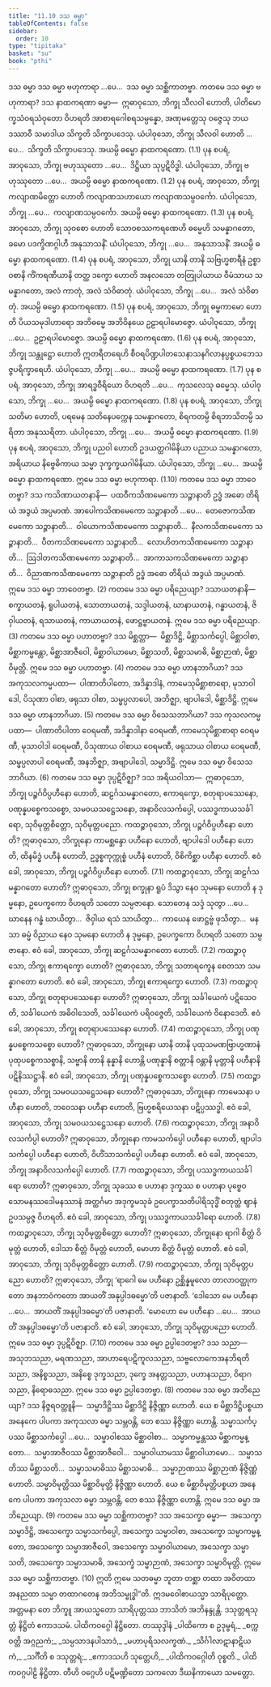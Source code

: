 ```yaml
---
title: "11.10 ဒသ ဓမ္မာ"
tableOfContents: false
sidebar:
  order: 10
type: "tipitaka"
basket: "su"
book: "pthi"
---
```



<DynamicBreadcrumb />

<Paragraph number="1337" type="center" book="pthi">
<Emphasis>ဒသ ဓမ္မာ</Emphasis>
</Paragraph>

<Division number="360" book="pthi" e="ch" v="8" p="255">

<Paragraph number="1338" book="pthi">
ဒသ ဓမ္မာ ဗဟုကာရာ …ပေ…  ဒသ ဓမ္မာ သစ္ဆိကာတဗ္ဗာ.
</Paragraph>

<Paragraph number="1339" book="pthi">
ကတမေ ဒသ ဓမ္မာ <Emphasis>ဗဟုကာရာ?</Emphasis> ဒသ နာထကရဏာ ဓမ္မာ—  ဣဓာဝုသော, ဘိက္ခု သီလဝါ ဟောတိ, ပါတိမောက္ခသံဝရသံဝုတော ဝိဟရတိ အာစာရဂေါစရသမ္ပန္နော, အဏုမတ္တေသု ဝဇ္ဇေသု ဘယဒဿာဝီ သမာဒါယ သိက္ခတိ သိက္ခာပဒေသု. ယံပါဝုသော, ဘိက္ခု သီလဝါ ဟောတိ …ပေ…  သိက္ခတိ သိက္ခာပဒေသု. အယမ္ပိ ဓမ္မော နာထကရဏော. (1.1)
</Paragraph>

<Paragraph number="1340" book="pthi">
ပုန စပရံ, အာဝုသော, ဘိက္ခု ဗဟုဿုတော …ပေ…  ဒိဋ္ဌိယာ သုပ္ပဋိဝိဒ္ဓါ. ယံပါဝုသော, ဘိက္ခု ဗဟုဿုတော …ပေ…  အယမ္ပိ ဓမ္မော နာထကရဏော. (1.2)
</Paragraph>

<Paragraph number="1341" book="pthi">
ပုန စပရံ, အာဝုသော, ဘိက္ခု ကလျာဏမိတ္တော ဟောတိ ကလျာဏသဟာယော ကလျာဏသမ္ပဝင်္ကော. ယံပါဝုသော, ဘိက္ခု …ပေ…  ကလျာဏသမ္ပဝင်္ကော. အယမ္ပိ ဓမ္မော နာထကရဏော. (1.3)
</Paragraph>

<Paragraph number="1342" book="pthi">
ပုန စပရံ, အာဝုသော, ဘိက္ခု သုဝစော ဟောတိ သောဝစဿကရဏေဟိ ဓမ္မေဟိ သမန္နာဂတော, ခမော ပဒက္ခိဏဂ္ဂါဟီ အနုသာသနိံ. ယံပါဝုသော, ဘိက္ခု …ပေ…  အနုသာသနိံ. အယမ္ပိ ဓမ္မော နာထကရဏော. (1.4)
</Paragraph>

<Paragraph number="1343" book="pthi">
ပုန စပရံ, အာဝုသော, ဘိက္ခု ယာနိ တာနိ သဗြဟ္မစာရီနံ ဥစ္စာဝစာနိ ကိံကရဏီယာနိ တတ္ထ ဒက္ခော ဟောတိ အနလသော တတြုပါယာယ ဝီမံသာယ သမန္နာဂတော, အလံ ကာတုံ, အလံ သံဝိဓာတုံ. ယံပါဝုသော, ဘိက္ခု …ပေ…  အလံ သံဝိဓာတုံ. အယမ္ပိ ဓမ္မော နာထကရဏော. (1.5)
</Paragraph>

<Paragraph number="1344" book="pthi">
ပုန စပရံ, အာဝုသော, ဘိက္ခု ဓမ္မကာမော ဟောတိ ပိယသမုဒါဟာရော အဘိဓမ္မေ အဘိဝိနယေ ဥဠာရပါမောဇ္ဇော. ယံပါဝုသော, ဘိက္ခု …ပေ…  ဥဠာရပါမောဇ္ဇော. အယမ္ပိ ဓမ္မော နာထကရဏော. (1.6)
</Paragraph>

<Paragraph number="1345" book="pthi">
ပုန စပရံ, အာဝုသော, ဘိက္ခု သန္တုဋ္ဌော ဟောတိ ဣတရီတရေဟိ စီဝရပိဏ္ဍပါတသေနာသနဂိလာနပ္ပစ္စယဘေသဇ္ဇပရိက္ခာရေဟိ. ယံပါဝုသော, ဘိက္ခု …ပေ…  အယမ္ပိ ဓမ္မော နာထကရဏော. (1.7)
</Paragraph>

<Paragraph number="1346" book="pthi">
ပုန စပရံ, အာဝုသော, ဘိက္ခု အာရဒ္ဓဝီရိယော ဝိဟရတိ …ပေ…  ကုသလေသု ဓမ္မေသု. ယံပါဝုသော, ဘိက္ခု …ပေ…  အယမ္ပိ ဓမ္မော နာထကရဏော. (1.8)
</Paragraph>

<Paragraph number="1347" book="pthi">
ပုန စပရံ, အာဝုသော, ဘိက္ခု သတိမာ ဟောတိ, ပရမေန သတိနေပက္ကေန သမန္နာဂတော, စိရကတမ္ပိ စိရဘာသိတမ္ပိ သရိတာ အနုဿရိတာ. ယံပါဝုသော, ဘိက္ခု …ပေ…  အယမ္ပိ ဓမ္မော နာထကရဏော. (1.9)
</Paragraph>

<Paragraph number="1348" book="pthi">
ပုန စပရံ, အာဝုသော, ဘိက္ခု ပညဝါ ဟောတိ ဥဒယတ္ထဂါမိနိယာ ပညာယ သမန္နာဂတော, အရိယာယ နိဗ္ဗေဓိကာယ သမ္မာ ဒုက္ခက္ခယဂါမိနိယာ. ယံပါဝုသော, ဘိက္ခု …ပေ…  အယမ္ပိ ဓမ္မော နာထကရဏော. ဣမေ ဒသ ဓမ္မာ ဗဟုကာရာ. (1.10)
</Paragraph>

<Paragraph number="1349" book="pthi">
ကတမေ ဒသ ဓမ္မာ <Emphasis>ဘာဝေတဗ္ဗာ?</Emphasis> ဒသ ကသိဏာယတနာနိ—  ပထဝီကသိဏမေကော သဉ္ဇာနာတိ ဥဒ္ဓံ အဓော တိရိယံ အဒွယံ အပ္ပမာဏံ. အာပေါကသိဏမေကော သဉ္ဇာနာတိ …ပေ…  တေဇောကသိဏမေကော သဉ္ဇာနာတိ…  ဝါယောကသိဏမေကော သဉ္ဇာနာတိ…  နီလကသိဏမေကော သဉ္ဇာနာတိ…  ပီတကသိဏမေကော သဉ္ဇာနာတိ…  လောဟိတကသိဏမေကော သဉ္ဇာနာတိ…  ဩဒါတကသိဏမေကော သဉ္ဇာနာတိ…  အာကာသကသိဏမေကော သဉ္ဇာနာတိ…  ဝိညာဏကသိဏမေကော သဉ္ဇာနာတိ ဥဒ္ဓံ အဓော တိရိယံ အဒွယံ အပ္ပမာဏံ. ဣမေ ဒသ ဓမ္မာ ဘာဝေတဗ္ဗာ. (2)
</Paragraph>

<Paragraph number="1350" book="pthi">
ကတမေ ဒသ ဓမ္မာ <Emphasis>ပရိညေယျာ?</Emphasis> ဒသာယတနာနိ—  စက္ခာယတနံ, ရူပါယတနံ, သောတာယတနံ, သဒ္ဒါယတနံ, ဃာနာယတနံ, ဂန္ဓာယတနံ, ဇိဝှါယတနံ, ရသာယတနံ, ကာယာယတနံ, ဖောဋ္ဌဗ္ဗာယတနံ. ဣမေ ဒသ ဓမ္မာ ပရိညေယျာ. (3)
</Paragraph>

<Paragraph number="1351" book="pthi">
ကတမေ ဒသ ဓမ္မာ <Emphasis>ပဟာတဗ္ဗာ?</Emphasis> ဒသ မိစ္ဆတ္တာ—  မိစ္ဆာဒိဋ္ဌိ, မိစ္ဆာသင်္ကပ္ပေါ, မိစ္ဆာဝါစာ, မိစ္ဆာကမ္မန္တော, မိစ္ဆာအာဇီဝေါ, မိစ္ဆာဝါယာမော, မိစ္ဆာသတိ, မိစ္ဆာသမာဓိ, မိစ္ဆာဉာဏံ, မိစ္ဆာဝိမုတ္တိ. ဣမေ ဒသ ဓမ္မာ ပဟာတဗ္ဗာ. (4)
</Paragraph>

<Paragraph number="1352" book="pthi">
ကတမေ ဒသ ဓမ္မာ <Emphasis>ဟာနဘာဂိယာ?</Emphasis> ဒသ အကုသလကမ္မပထာ—  ပါဏာတိပါတော, အဒိန္နာဒါနံ, ကာမေသုမိစ္ဆာစာရော, မုသာဝါဒေါ, ပိသုဏာ ဝါစာ, ဖရုသာ ဝါစာ, သမ္ဖပ္ပလာပေါ, အဘိဇ္ဈာ, ဗျာပါဒေါ, မိစ္ဆာဒိဋ္ဌိ. ဣမေ ဒသ ဓမ္မာ ဟာနဘာဂိယာ. (5)
</Paragraph>

<Paragraph number="1353" book="pthi">
ကတမေ ဒသ ဓမ္မာ <Emphasis>ဝိသေသဘာဂိယာ?</Emphasis> ဒသ ကုသလကမ္မပထာ—  ပါဏာတိပါတာ ဝေရမဏီ, အဒိန္နာဒါနာ ဝေရမဏီ, ကာမေသုမိစ္ဆာစာရာ ဝေရမဏီ, မုသာဝါဒါ ဝေရမဏီ, ပိသုဏာယ ဝါစာယ ဝေရမဏီ, ဖရုသာယ ဝါစာယ ဝေရမဏီ, သမ္ဖပ္ပလာပါ ဝေရမဏီ, အနဘိဇ္ဈာ, အဗျာပါဒေါ, သမ္မာဒိဋ္ဌိ. ဣမေ ဒသ ဓမ္မာ ဝိသေသဘာဂိယာ. (6)
</Paragraph>

<Paragraph number="1354" book="pthi">
ကတမေ ဒသ ဓမ္မာ <Emphasis>ဒုပ္ပဋိဝိဇ္ဈာ?</Emphasis> ဒသ အရိယဝါသာ—  ဣဓာဝုသော, ဘိက္ခု ပဉ္စင်္ဂဝိပ္ပဟီနော ဟောတိ, ဆဠင်္ဂသမန္နာဂတော, ဧကာရက္ခော, စတုရာပဿေနော, ပဏုန္နပစ္စေကသစ္စော, သမဝယသဋ္ဌေသနော, အနာဝိလသင်္ကပ္ပေါ, ပဿဒ္ဓကာယသင်္ခါရော, သုဝိမုတ္တစိတ္တော, သုဝိမုတ္တပညော.
</Paragraph>

<Paragraph number="1355" book="pthi">
ကထဉ္စာဝုသော, ဘိက္ခု ပဉ္စင်္ဂဝိပ္ပဟီနော ဟောတိ? ဣဓာဝုသော, ဘိက္ခုနော ကာမစ္ဆန္ဒော ပဟီနော ဟောတိ, ဗျာပါဒေါ ပဟီနော ဟောတိ, ထိနမိဒ္ဓံ ပဟီနံ ဟောတိ, ဥဒ္ဓစ္စကုက္ကုစ္စံ ပဟီနံ ဟောတိ, ဝိစိကိစ္ဆာ ပဟီနာ ဟောတိ. ဧဝံ ခေါ, အာဝုသော, ဘိက္ခု ပဉ္စင်္ဂဝိပ္ပဟီနော ဟောတိ. (7.1)
</Paragraph>

<Paragraph number="1356" book="pthi">
ကထဉ္စာဝုသော, ဘိက္ခု ဆဠင်္ဂသမန္နာဂတော ဟောတိ? ဣဓာဝုသော, ဘိက္ခု စက္ခုနာ ရူပံ ဒိသွာ နေဝ သုမနော ဟောတိ န ဒုမ္မနော, ဥပေက္ခကော ဝိဟရတိ သတော သမ္ပဇာနော. သောတေန သဒ္ဒံ သုတွာ …ပေ…  ဃာနေန ဂန္ဓံ ဃာယိတွာ…  ဇိဝှါယ ရသံ သာယိတွာ…  ကာယေန ဖောဋ္ဌဗ္ဗံ ဖုသိတွာ…  မနသာ ဓမ္မံ ဝိညာယ နေဝ သုမနော ဟောတိ န ဒုမ္မနော, ဥပေက္ခကော ဝိဟရတိ သတော သမ္ပဇာနော. ဧဝံ ခေါ, အာဝုသော, ဘိက္ခု ဆဠင်္ဂသမန္နာဂတော ဟောတိ. (7.2)
</Paragraph>

<Paragraph number="1357" book="pthi">
ကထဉ္စာဝုသော, ဘိက္ခု ဧကာရက္ခော ဟောတိ? ဣဓာဝုသော, ဘိက္ခု သတာရက္ခေန စေတသာ သမန္နာဂတော ဟောတိ. ဧဝံ ခေါ, အာဝုသော, ဘိက္ခု ဧကာရက္ခော ဟောတိ. (7.3)
</Paragraph>

<Paragraph number="1358" book="pthi">
ကထဉ္စာဝုသော, ဘိက္ခု စတုရာပဿေနော ဟောတိ? ဣဓာဝုသော, ဘိက္ခု သင်္ခါယေကံ ပဋိသေဝတိ, သင်္ခါယေကံ အဓိဝါသေတိ, သင်္ခါယေကံ ပရိဝဇ္ဇေတိ, သင်္ခါယေကံ ဝိနောဒေတိ. ဧဝံ ခေါ, အာဝုသော, ဘိက္ခု စတုရာပဿေနော ဟောတိ. (7.4)
</Paragraph>

<Paragraph number="1359" book="pthi">
ကထဉ္စာဝုသော, ဘိက္ခု ပဏုန္နပစ္စေကသစ္စော ဟောတိ? ဣဓာဝုသော, ဘိက္ခုနော ယာနိ တာနိ ပုထုသမဏဗြာဟ္မဏာနံ ပုထုပစ္စေကသစ္စာနိ, သဗ္ဗာနိ တာနိ နုန္နာနိ ဟောန္တိ ပဏုန္နာနိ စတ္တာနိ ဝန္တာနိ မုတ္တာနိ ပဟီနာနိ ပဋိနိဿဋ္ဌာနိ. ဧဝံ ခေါ, အာဝုသော, ဘိက္ခု ပဏုန္နပစ္စေကသစ္စော ဟောတိ. (7.5)
</Paragraph>

<Paragraph number="1360" book="pthi">
ကထဉ္စာဝုသော, ဘိက္ခု သမဝယသဋ္ဌေသနော ဟောတိ? ဣဓာဝုသော, ဘိက္ခုနော ကာမေသနာ ပဟီနာ ဟောတိ, ဘဝေသနာ ပဟီနာ ဟောတိ, ဗြဟ္မစရိယေသနာ ပဋိပ္ပဿဒ္ဓါ. ဧဝံ ခေါ, အာဝုသော, ဘိက္ခု သမဝယသဋ္ဌေသနော ဟောတိ. (7.6)
</Paragraph>

<Paragraph number="1361" book="pthi">
ကထဉ္စာဝုသော, ဘိက္ခု အနာဝိလသင်္ကပ္ပါ ဟောတိ? ဣဓာဝုသော, ဘိက္ခုနော ကာမသင်္ကပ္ပေါ ပဟီနော ဟောတိ, ဗျာပါဒသင်္ကပ္ပေါ ပဟီနော ဟောတိ, ဝိဟိံသာသင်္ကပ္ပေါ ပဟီနော ဟောတိ. ဧဝံ ခေါ, အာဝုသော, ဘိက္ခု အနာဝိလသင်္ကပ္ပေါ ဟောတိ. (7.7)
</Paragraph>

<Paragraph number="1362" book="pthi">
ကထဉ္စာဝုသော, ဘိက္ခု ပဿဒ္ဓကာယသင်္ခါရော ဟောတိ? ဣဓာဝုသော, ဘိက္ခု သုခဿ စ ပဟာနာ ဒုက္ခဿ စ ပဟာနာ ပုဗ္ဗေဝ သောမနဿဒေါမနဿာနံ အတ္ထင်္ဂမာ အဒုက္ခမသုခံ ဥပေက္ခာသတိပါရိသုဒ္ဓိံ စတုတ္ထံ ဈာနံ ဥပသမ္ပဇ္ဇ ဝိဟရတိ. ဧဝံ ခေါ, အာဝုသော, ဘိက္ခု ပဿဒ္ဓကာယသင်္ခါရော ဟောတိ. (7.8)
</Paragraph>

<Paragraph number="1363" book="pthi">
ကထဉ္စာဝုသော, ဘိက္ခု သုဝိမုတ္တစိတ္တော ဟောတိ? ဣဓာဝုသော, ဘိက္ခုနော ရာဂါ စိတ္တံ ဝိမုတ္တံ ဟောတိ, ဒေါသာ စိတ္တံ ဝိမုတ္တံ ဟောတိ, မောဟာ စိတ္တံ ဝိမုတ္တံ ဟောတိ. ဧဝံ ခေါ, အာဝုသော, ဘိက္ခု သုဝိမုတ္တစိတ္တော ဟောတိ. (7.9)
</Paragraph>

<Paragraph number="1364" book="pthi">
ကထဉ္စာဝုသော, ဘိက္ခု သုဝိမုတ္တပညော ဟောတိ? ဣဓာဝုသော, ဘိက္ခု ‘ရာဂေါ မေ ပဟီနော ဥစ္ဆိန္နမူလော တာလာဝတ္ထုကတော အနဘာဝံကတော အာယတိံ အနုပ္ပါဒဓမ္မော’တိ ပဇာနာတိ. ‘ဒေါသော မေ ပဟီနော …ပေ…  အာယတိံ အနုပ္ပါဒဓမ္မော’တိ ပဇာနာတိ. ‘မောဟော မေ ပဟီနော …ပေ…  အာယတိံ အနုပ္ပါဒဓမ္မော’တိ ပဇာနာတိ. ဧဝံ ခေါ, အာဝုသော, ဘိက္ခု သုဝိမုတ္တပညော ဟောတိ. ဣမေ ဒသ ဓမ္မာ ဒုပ္ပဋိဝိဇ္ဈာ. (7.10)
</Paragraph>

<Paragraph number="1365" book="pthi">
ကတမေ ဒသ ဓမ္မာ <Emphasis>ဥပ္ပါဒေတဗ္ဗာ?</Emphasis> ဒသ သညာ—  အသုဘသညာ, မရဏသညာ, အာဟာရေပဋိကူလသညာ, သဗ္ဗလောကေအနဘိရတိသညာ, အနိစ္စသညာ, အနိစ္စေ ဒုက္ခသညာ, ဒုက္ခေ အနတ္တသညာ, ပဟာနသညာ, ဝိရာဂသညာ, နိရောဓသညာ. ဣမေ ဒသ ဓမ္မာ ဥပ္ပါဒေတဗ္ဗာ. (8)
</Paragraph>

<Paragraph number="1366" book="pthi">
ကတမေ ဒသ ဓမ္မာ <Emphasis>အဘိညေယျာ?</Emphasis> ဒသ နိဇ္ဇရဝတ္ထူနိ—  သမ္မာဒိဋ္ဌိဿ မိစ္ဆာဒိဋ္ဌိ နိဇ္ဇိဏ္ဏာ ဟောတိ. ယေ စ မိစ္ဆာဒိဋ္ဌိပစ္စယာ အနေကေ ပါပကာ အကုသလာ ဓမ္မာ သမ္ဘဝန္တိ, တေ စဿ နိဇ္ဇိဏ္ဏာ ဟောန္တိ. သမ္မာသင်္ကပ္ပဿ မိစ္ဆာသင်္ကပ္ပေါ …ပေ…  သမ္မာဝါစဿ မိစ္ဆာဝါစာ…  သမ္မာကမ္မန္တဿ မိစ္ဆာကမ္မန္တော…  သမ္မာအာဇီဝဿ မိစ္ဆာအာဇီဝေါ…  သမ္မာဝါယာမဿ မိစ္ဆာဝါယာမော…  သမ္မာသတိဿ မိစ္ဆာသတိ…  သမ္မာသမာဓိဿ မိစ္ဆာသမာဓိ…  သမ္မာဉာဏဿ မိစ္ဆာဉာဏံ နိဇ္ဇိဏ္ဏံ ဟောတိ. သမ္မာဝိမုတ္တိဿ မိစ္ဆာဝိမုတ္တိ နိဇ္ဇိဏ္ဏာ ဟောတိ. ယေ စ မိစ္ဆာဝိမုတ္တိပစ္စယာ အနေကေ ပါပကာ အကုသလာ ဓမ္မာ သမ္ဘဝန္တိ, တေ စဿ နိဇ္ဇိဏ္ဏာ ဟောန္တိ. ဣမေ ဒသ ဓမ္မာ အဘိညေယျာ. (9)
</Paragraph>

<Paragraph number="1367" book="pthi">
ကတမေ ဒသ ဓမ္မာ <Emphasis>သစ္ဆိကာတဗ္ဗာ?</Emphasis> ဒသ အသေက္ခာ ဓမ္မာ—  အသေက္ခာ သမ္မာဒိဋ္ဌိ, အသေက္ခော သမ္မာသင်္ကပ္ပေါ, အသေက္ခာ သမ္မာဝါစာ, အသေက္ခော သမ္မာကမ္မန္တော, အသေက္ခော သမ္မာအာဇီဝေါ, အသေက္ခော သမ္မာဝါယာမော, အသေက္ခာ သမ္မာသတိ, အသေက္ခော သမ္မာသမာဓိ, အသေက္ခံ သမ္မာဉာဏံ, အသေက္ခာ သမ္မာဝိမုတ္တိ. ဣမေ ဒသ ဓမ္မာ သစ္ဆိကာတဗ္ဗာ. (10)
</Paragraph>

<Paragraph number="1368" book="pthi">
ဣတိ ဣမေ သတဓမ္မာ ဘူတာ တစ္ဆာ တထာ အဝိတထာ အနညထာ သမ္မာ တထာဂတေန အဘိသမ္ဗုဒ္ဓါ”တိ. ဣဒမဝေါစာယသ္မာ သာရိပုတ္တော. အတ္တမနာ တေ ဘိက္ခူ အာယသ္မတော သာရိပုတ္တဿ ဘာသိတံ အဘိနန္ဒုန္တိ.

</Paragraph>
</Division>

<Paragraph number="1369" type="center" book="pthi">
ဒသုတ္တရသုတ္တံ နိဋ္ဌိတံ ဧကာဒသမံ.



</Paragraph>

<Paragraph number="1370" type="center" book="pthi">
ပါထိကဝဂ္ဂေါ နိဋ္ဌိတော.



</Paragraph>

<Paragraph number="1371" type="center" book="pthi">
တဿုဒ္ဒါနံ


</Paragraph>

<Paragraph number="1372" type="verses" book="pthi">
_ပါထိကော စ ဥဒုမ္ဗရံ,_  
_စက္ကဝတ္တိ အဂ္ဂညကံ;_  
_သမ္ပသာဒနပါသာဒံ,_  
_မဟာပုရိသလက္ခဏံ._  

</Paragraph>

<Paragraph number="1373" type="verses" book="pthi">
_သိင်္ဂါလာဋာနာဋိယကံ,_  
_သင်္ဂီတိ စ ဒသုတ္တရံ;_  
_ဧကာဒသဟိ သုတ္တေဟိ,_  
_ပါထိကဝဂ္ဂေါတိ ဝုစ္စတိ._  


</Paragraph>

<Paragraph number="1374" type="center" book="pthi">
ပါထိကဝဂ္ဂပါဠိ နိဋ္ဌိတာ.



</Paragraph>

<Paragraph number="1375" type="center" book="pthi">
တီဟိ ဝဂ္ဂေဟိ ပဋိမဏ္ဍိတော သကလော



</Paragraph>

<Paragraph number="1376" type="center" book="pthi">
ဒီဃနိကာယော သမတ္တော.
</Paragraph>